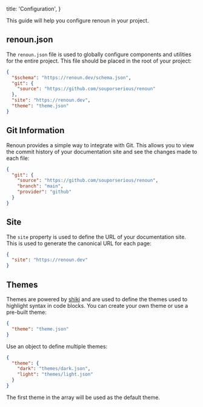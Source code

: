   title: 'Configuration',
}

This guide will help you configure renoun in your project.

## renoun.json

The `renoun.json` file is used to globally configure components and utilities for the entire project. This file should be placed in the root of your project:

```json
{
  "$schema": "https://renoun.dev/schema.json",
  "git": {
    "source": "https://github.com/souporserious/renoun"
  },
  "site": "https://renoun.dev",
  "theme": "theme.json"
}
```

## Git Information

Renoun provides a simple way to integrate with Git. This allows you to view the commit history of your documentation site and see the changes made to each file:

```json
{
  "git": {
    "source": "https://github.com/souporserious/renoun",
    "branch": "main",
    "provider": "github"
  }
}
```

## Site

The `site` property is used to define the URL of your documentation site. This is used to generate the canonical URL for each page:

```json
{
  "site": "https://renoun.dev"
}
```

## Themes

Themes are powered by <a href="https://shiki.style" target="_blank" rel="noopener">shiki</a> and are used to define the themes used to highlight syntax in code blocks. You can create your own theme or use a pre-built theme:

```json
{
  "theme": "theme.json"
}
```

Use an object to define multiple themes:

```json
{
  "theme": {
    "dark": "themes/dark.json",
    "light": "themes/light.json"
  }
}
```

<Note>The first theme in the array will be used as the default theme.</Note>
